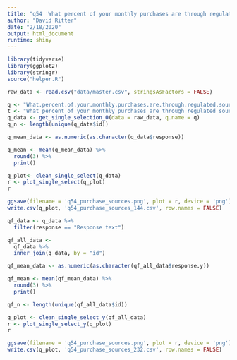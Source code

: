 ```yaml
---
title: "q54 'What percent of your monthly purchases are through regulated sources (dispensary, retail establishment, caregiver/authorized private cultivator)?'"
author: "David Ritter"
date: "2/18/2020"
output: html_document
runtime: shiny
---
```


```r
library(tidyverse)
library(ggplot2)
library(stringr)
source("helper.R")
```

```r
raw_data <- read.csv("data/master.csv", stringsAsFactors = FALSE)
```

```r
q <- "What.percent.of.your.monthly.purchases.are.through.regulated.sources..dispensary..retail.establishment..caregiver.authorized.private.cultivator.."
t <- "What percent of your monthly purchases are through regulated sources (dispensary, retail establishment, caregiver/authorized private cultivator)?"
q_data <- get_single_selection_0(data = raw_data, q.name = q)
q_n <- length(unique(q_data$id))

q_mean_data <- as.numeric(as.character(q_data$response))

q_mean <- mean(q_mean_data) %>%
  round(3) %>%
  print()
```

```r
q_plot<- clean_single_select(q_data)
r <- plot_single_select(q_plot)
r
```

```r
ggsave(filename = 'q54_purchase_sources.png', plot = r, device = 'png')
write.csv(q_plot, 'q54_purchase_sources_144.csv', row.names = FALSE)
```

```r
qf_data <- q_data %>%
  filter(response == "Response text")
```

```r
qf_all_data <- 
  qf_data %>%
  inner_join(q_data, by = "id")

qf_mean_data <- as.numeric(as.character(qf_all_data$response.y))

qf_mean <- mean(qf_mean_data) %>%
  round(3) %>%
  print()

qf_n <- length(unique(qf_all_data$id))
```

```r
q_plot <- clean_single_select_y(qf_all_data)
r <- plot_single_select_y(q_plot)
r
```

```r
ggsave(filename = 'q54_purchase_sources.png', plot = r, device = 'png')
write.csv(q_plot, 'q54_purchase_sources_232.csv', row.names = FALSE)
```
